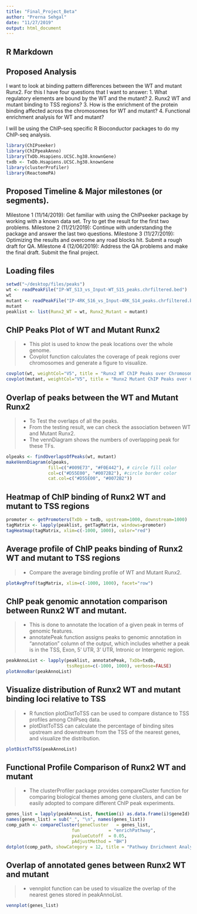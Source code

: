 ```yaml
---
title: "Final_Project_Beta"
author: "Prerna Sehgal"
date: "11/27/2019"
output: html_document
---
```


## R Markdown

## Proposed Analysis
I want to look at binding pattern differences between the WT and mutant Runx2.
For this I have four questions that I want to answer:
1. What regulatory elements are bound by the WT and the mutant?
2. Runx2 WT and mutant binding to TSS regions?
3. How is the enrichment of the protein binding affected across the chromosomes for WT and mutant?
4. Functional enrichment analysis for WT and mutant?

I will be using the ChIP-seq specific R Bioconductor packages to do my ChIP-seq analysis. 
```r
library(ChIPseeker)
library(ChIPpeakAnno)
library(TxDb.Hsapiens.UCSC.hg38.knownGene)
txdb <- TxDb.Hsapiens.UCSC.hg38.knownGene
library(clusterProfiler)
library(ReactomePA)
```

## Proposed Timeline & Major milestones (or segments).
Milestone 1 (11/14/2019): Get familiar with using the ChIPseeker package by working with a known data set. Try to get the result for the first two problems.
Milestone 2 (11/21/2019): Continue with understanding the package and answer the last two questions.
Milestone 3 (11/27/2019): Optimizing the results and overcome any road blocks hit. Submit a rough draft for QA. 
Milestone 4 (12/06/2019): Address the QA problems and make the final draft. Submit the final project.

## Loading files
```r
setwd("~/desktop/files/peaks")
wt <- readPeakFile("IP-WT_S13_vs_Input-WT_S15_peaks.chrfiltered.bed")
wt
mutant <- readPeakFile("IP-4RK_S16_vs_Input-4RK_S14_peaks.chrfiltered.bed")
mutant
peaklist <- list(Runx2_WT = wt, Runx2_Mutant = mutant)
```

## ChIP Peaks Plot of WT and Mutant Runx2
>- This plot is used to know the peak locations over the whole genome.
>- Covplot function calculates the coverage of peak regions over chromosomes and generate a figure to visualize.
```r
covplot(wt, weightCol="V5", title = "Runx2 WT ChIP Peaks over Chromosomes")
covplot(mutant, weightCol="V5", title = "Runx2 Mutant ChIP Peaks over Chromosomes")
```

## Overlap of peaks between the WT and Mutant Runx2
>- To Test the overlaps of all the peaks. 
>- From the testing result, we can check the association between WT and Mutant Runx2. 
>- The vennDiagram shows the numbers of overlapping peak for these TFs.
```r
olpeaks <- findOverlapsOfPeaks(wt, mutant)
makeVennDiagram(olpeaks,
                fill=c("#009E73", "#F0E442"), # circle fill color
                col=c("#D55E00", "#0072B2"), #circle border color
                cat.col=c("#D55E00", "#0072B2"))
```

## Heatmap of ChIP binding of Runx2 WT and mutant to TSS regions
```r
promoter <- getPromoters(TxDb = txdb, upstream=1000, downstream=1000)
tagMatrix <- lapply(peaklist, getTagMatrix, windows=promoter)
tagHeatmap(tagMatrix, xlim=c(-1000, 1000), color="red")
```

## Average profile of ChIP peaks binding of Runx2 WT and mutant to TSS regions
>- Compare the average binding profile of WT and Mutant Runx2.
```r
plotAvgProf(tagMatrix, xlim=c(-1000, 1000), facet="row")
```

## ChIP peak genomic annotation comparison between Runx2 WT and mutant.
>- This is done to annotate the location of a given peak in terms of genomic features. 
>- annotatePeak function assigns peaks to genomic annotation in “annotation” column of the output, which includes whether a peak is in the TSS, Exon, 5’ UTR, 3’ UTR, Intronic or Intergenic region.
```r
peakAnnoList <- lapply(peaklist, annotatePeak, TxDb=txdb,
                       tssRegion=c(-1000, 1000), verbose=FALSE)
plotAnnoBar(peakAnnoList)
```

## Visualize distribution of Runx2 WT and mutant binding loci relative to TSS
>- R function plotDistToTSS can be used to compare distance to TSS profiles among ChIPseq data.
>- plotDistToTSS can calculate the percentage of binding sites upstream and downstream from the TSS of the nearest genes, and visualize the distribution.
```r
plotDistToTSS(peakAnnoList)
```

## Functional Profile Comparison of Runx2 WT and mutant
>- The clusterProfiler package provides compareCluster function for comparing biological themes among gene clusters, and can be easily adopted to compare different ChIP peak experiments.
```r
genes_list = lapply(peakAnnoList, function(i) as.data.frame(i)$geneId)
names(genes_list) = sub("_", "\n", names(genes_list))
comp_path <- compareCluster(geneCluster   = genes_list,
                         fun           = "enrichPathway",
                         pvalueCutoff  = 0.05,
                         pAdjustMethod = "BH")
dotplot(comp_path, showCategory = 12, title = "Pathway Enrichment Analysis")
```

## Overlap of annotated genes between Runx2 WT and mutant
>- vennplot function can be used to visualize the overlap of the nearest genes stored in peakAnnoList.
```r
vennplot(genes_list)
```
